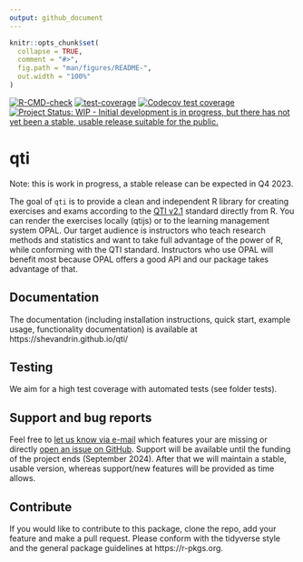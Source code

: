```yaml
---
output: github_document
---
```

<!-- README.md is generated from README.Rmd. Please edit that file -->
```r
knitr::opts_chunk$set(
  collapse = TRUE,
  comment = "#>",
  fig.path = "man/figures/README-",
  out.width = "100%"
)
```
<!-- badges: start -->

[![R-CMD-check](https://github.com/shevandrin/qti/actions/workflows/R-CMD-check.yaml/badge.svg)](https://github.com/shevandrin/qti/actions/workflows/R-CMD-check.yaml)
[![test-coverage](https://github.com/shevandrin/qti/actions/workflows/test-coverage.yaml/badge.svg)](https://github.com/shevandrin/qti/actions/workflows/test-coverage.yaml)
[![Codecov test coverage](https://codecov.io/gh/shevandrin/qti/branch/main/graph/badge.svg)](https://app.codecov.io/gh/shevandrin/qti?branch=main)
[![Project Status: WIP - Initial development is in progress, but there has not yet been a stable, usable release suitable for the public.](https://www.repostatus.org/badges/latest/wip.svg)](https://www.repostatus.org/#wip)
<!-- badges: end -->

# qti

Note: this is work in progress, a stable release can be expected in Q4 2023.

The goal of `qti` is to provide a clean and independent R library for creating exercises and exams according to the [QTI v2.1](https://www.imsglobal.org/question/qtiv2p1/imsqti_implv2p1.html)
 standard directly from R. You can render the exercises locally (qtijs) or to the learning management system OPAL. Our target audience is instructors who teach research methods and statistics and want to take full advantage of the power of R, while conforming with the QTI standard. Instructors who use OPAL will benefit most because OPAL offers a good API and our package takes advantage of that.

## Documentation

The documentation (including installation instructions, quick start, example usage, functionality documentation) is available at https://shevandrin.github.io/qti/

## Testing

We aim for a high test coverage with automated tests (see folder tests).

## Support and bug reports

Feel free to [let us know via e-mail](mailto://shevandrin@gmail.com) which features your are missing or directly [open an issue on GitHub](https://github.com/shevandrin/qti/issues). Support will be available until the funding of the project ends (September 2024). After that we will maintain a stable, usable version, whereas support/new features will be provided as time allows.

## Contribute

If you would like to contribute to this package, clone the repo, add your feature and make a pull request. Please conform with the tidyverse style and the general package guidelines at https://r-pkgs.org.

<!-- Why do we need another package for creating exams when there is already the `exams`-package? The philosophy of `exams` is **one for all**, whereas `qti` follows the Unix-philosophy: **do one thing and do it well**. tldr: -->

<!-- - `qti` has more (QTI) features (e.g. exercise type) than `exams` -->
<!-- - `qti` uses OOP (S4), the system is easy to extend (LMS specific needs) -->
<!-- - the Rmd-interface is cleaner as it just focues on QTI -->
<!-- - low-level functions can be used flexibly to create exercises -->
<!-- - `qti` puts a premium on testing, with currently over 100 tests -->
<!-- - rendering of QTI files in the browser (or viewer pane of RStudio) directly from R -->
<!-- - functions to upload files via REST API to LMS (for us OPAL, but you can implement your own) -->

<!-- If you just use QTI-exercises, you should check out our package. If you need different formats next to QTI, e.g. print, LMS that do not support QTI stick to `exams`. -->

<!-- Just focusing on QTI gives us more time to support great features of the QTI standard that are missing in `exams`. For instance, `qti` offers dropdown-inputs, ordering-exercises, and match-tables. -->

<!-- ## Installation -->

<!-- ```{r eval=FALSE} -->
<!-- install.packages("librarian") # skip if you have librarian already -->
<!-- librarian::shelf(shevandrin/qti) -->
<!-- ``` -->

<!-- ##  -->

<!-- ## What is not possible -->

<!-- - Composites (several exercise types in one task) are not implemented because they do not work in our LMS (OPAL); several gaps do work, though -->
<!-- - Associates are not implemented because they does not work in OPAL -->


<!-- ## Comparison between exams and qti -->

<!-- The `exams` package uses templates and pastes strings together to create qti files. This has some disadvantages: it is error prone, not easy to maintain and difficult to extend. If for instance, a new exercise type needs to be added, many locations have to be changed. `qti` is supposed to make life easier by providing some standard functions to create all parts of the QTI xml file. -->

<!-- Extending exams is just a matter of composing the correct `qti` functions. Testing small `qti` functions is easy, whereas the main function of `exams` `make_item_body` consists of 736 lines. Indeed, this function has grown substantially over time (todo: provide evidence). -->

<!-- Based on qti one can also develop new interfaces for creating exercises. -->
